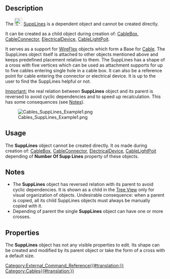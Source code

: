 <languages/>

{{Docnav
|[[Cables_CableTerminal|CableTerminal]]
|[[Cables_SupportPoint|SupportPoint]]
|[[Cables_Workbench|Cables]]
|IconL=Cables_CableTerminal.svg
|IconR=Cables_SupportPoint.svg
|IconC=Cables_workbench_icon.svg
}}

{{GuiCommand
|Name=Cables SuppLines
|MenuLocation=
|Workbenches=[[Cables_Workbench|Cables]]
|Shortcut=
|Version=0.3.0
|SeeAlso=[[Cables_CableBox|Cables CableBox]], [[Cables_CableConnector|Cables CableConnector]], [[Cables_ElectricalDevice|Cables ElectricalDevice]], [[Cables_CableLightPoint|Cables CableLightPoint]]
}}

==Description==

The [[File:Cables_SuppLines.svg|24px]] [[Cables_SuppLines|SuppLines]] is a dependent object and cannot be created directly.

It can be created as a child object during creation of: [[Cables_CableBox|CableBox]], [[Cables_CableConnector|CableConnector]], [[Cables_ElecticalDevice|ElectricalDevice]], [[Cables_CableLightPoint|CableLightPoit]].

It serves as a support for [[Cables_WireFlex|WireFlex]] objects which form a Base for [[Cables_Cable|Cable]]. The SuppLines object itself is attached to other objects mentioned above and keeps predefined placement relative to them. The SuppLines has a shape of a cross with five vertices which can be used as attachment supports for up to five cables entering single hole in a cable box. It can also be a reference point for cable entering the connector or electrical device. It is up to the user to find the SuppLines helpful or not.

<u>Important:</u> the real relation between '''SuppLines''' object and its parent is reversed to avoid cyclic dependencies and to speed up recalculation. This has some consequences (see [[#Notes|Notes]]).

[[File:Cables_SuppLines_Example1.png]]

{{Caption|Example of a default SuppLines shape.}}

==Usage==

The '''SuppLines''' object cannot be created directly.
It os made during creation of: [[Cables_CableBox|CableBox]], [[Cables_CableConnector|CableConnector]], [[Cables_ElecticalDevice|ElectricalDevice]], [[Cables_CableLightPoint|CableLightPoit]] depending of '''Number Of Supp Lines''' property of these objects.

==Notes==

* The '''SuppLines''' object has reversed relation with its parent to avoid cyclic dependencies. It is shown as a child in the [[Tree_View|Tree View]] only for visual organization of objects. Undesirable consequence: when a parent is copied, all its child SuppLines objects must always be manually copied with it.
* Depending of parent the single '''SuppLines''' object can have one or more crosses.

==Properties==

The '''SuppLines''' object has not any visible properties to edit. Its shape can be created and modified by its parent object or take the form of a cross with a default size.

{{Docnav
|[[Cables_CableTerminal|CableTerminal]]
|[[Cables_SupportPoint|SupportPoint]]
|[[Cables_Workbench|Cables]]
|IconL=Cables_CableTerminal.svg
|IconR=Cables_SupportPoint.svg
|IconC=Cables_workbench_icon.svg
}}

[[Category:External_Command_Reference{{#translation:}}]]
[[Category:Cables{{#translation:}}]]